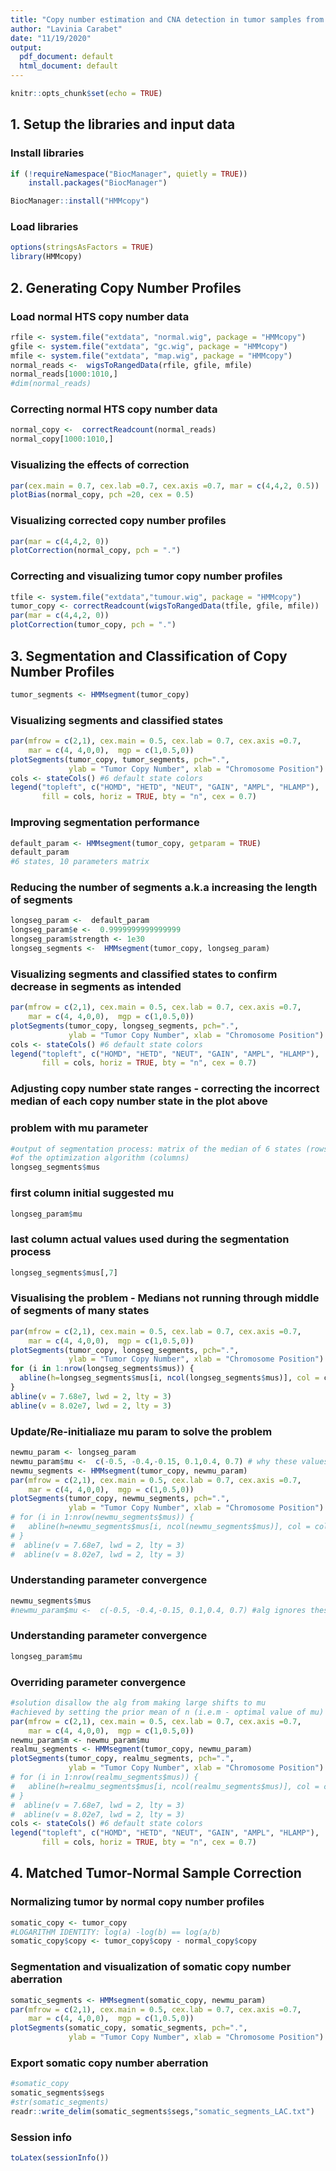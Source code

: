 ```yaml
---
title: "Copy number estimation and CNA detection in tumor samples from WGS HTS data using HMMCopy"
author: "Lavinia Carabet"
date: "11/19/2020"
output:
  pdf_document: default
  html_document: default
---
```


```r
knitr::opts_chunk$set(echo = TRUE)
```

## 1. Setup the libraries and input data
### Install libraries
```r
if (!requireNamespace("BiocManager", quietly = TRUE))
    install.packages("BiocManager")

BiocManager::install("HMMcopy")
```

### Load libraries
```r
options(stringsAsFactors = TRUE)
library(HMMcopy)
```
## 2. Generating Copy Number Profiles

### Load normal HTS copy number data
```r
rfile <- system.file("extdata", "normal.wig", package = "HMMcopy")
gfile <- system.file("extdata", "gc.wig", package = "HMMcopy")
mfile <- system.file("extdata", "map.wig", package = "HMMcopy")
normal_reads <-  wigsToRangedData(rfile, gfile, mfile)
normal_reads[1000:1010,]
#dim(normal_reads)
```

### Correcting normal HTS copy number data
```r
normal_copy <-  correctReadcount(normal_reads)
normal_copy[1000:1010,]
```

### Visualizing the effects of correction
```r
par(cex.main = 0.7, cex.lab =0.7, cex.axis =0.7, mar = c(4,4,2, 0.5))
plotBias(normal_copy, pch =20, cex = 0.5)
```

### Visualizing corrected copy number profiles
```r
par(mar = c(4,4,2, 0))
plotCorrection(normal_copy, pch = ".")
```

### Correcting and visualizing tumor copy number profiles
```r
tfile <- system.file("extdata","tumour.wig", package = "HMMcopy")
tumor_copy <- correctReadcount(wigsToRangedData(tfile, gfile, mfile))
par(mar = c(4,4,2, 0))
plotCorrection(tumor_copy, pch = ".")
```

## 3. Segmentation and Classification of Copy Number Profiles
```r
tumor_segments <- HMMsegment(tumor_copy)
```
### Visualizing segments and classified states
```r
par(mfrow = c(2,1), cex.main = 0.5, cex.lab = 0.7, cex.axis =0.7, 
    mar = c(4, 4,0,0),  mgp = c(1,0.5,0))
plotSegments(tumor_copy, tumor_segments, pch=".", 
             ylab = "Tumor Copy Number", xlab = "Chromosome Position")
cols <- stateCols() #6 default state colors
legend("topleft", c("HOMD", "HETD", "NEUT", "GAIN", "AMPL", "HLAMP"), 
       fill = cols, horiz = TRUE, bty = "n", cex = 0.7)
```

### Improving segmentation performance
```r
default_param <- HMMsegment(tumor_copy, getparam = TRUE)
default_param
#6 states, 10 parameters matrix
```

### Reducing the number of segments a.k.a increasing the length of segments
```r
longseg_param <-  default_param
longseg_param$e <-  0.9999999999999999
longseg_param$strength <- 1e30
longseg_segments <-  HMMsegment(tumor_copy, longseg_param)
```
### Visualizing segments and classified states to confirm decrease in segments as intended
```r
par(mfrow = c(2,1), cex.main = 0.5, cex.lab = 0.7, cex.axis =0.7, 
    mar = c(4, 4,0,0),  mgp = c(1,0.5,0))
plotSegments(tumor_copy, longseg_segments, pch=".", 
             ylab = "Tumor Copy Number", xlab = "Chromosome Position")
cols <- stateCols() #6 default state colors
legend("topleft", c("HOMD", "HETD", "NEUT", "GAIN", "AMPL", "HLAMP"), 
       fill = cols, horiz = TRUE, bty = "n", cex = 0.7)
```

### Adjusting copy number state ranges - correcting the incorrect median of each copy number state in the plot above
### problem with mu parameter
```r
#output of segmentation process: matrix of the median of 6 states (rows) after each iteration (7) 
#of the optimization algorithm (columns)
longseg_segments$mus
```
### first column initial suggested mu
```r
longseg_param$mu
```

### last column actual values used during the segmentation process
```r
longseg_segments$mus[,7]
```

### Visualising the problem - Medians not running through middle of segments of many states

```r
par(mfrow = c(2,1), cex.main = 0.5, cex.lab = 0.7, cex.axis =0.7, 
    mar = c(4, 4,0,0),  mgp = c(1,0.5,0))
plotSegments(tumor_copy, longseg_segments, pch=".", 
             ylab = "Tumor Copy Number", xlab = "Chromosome Position")
for (i in 1:nrow(longseg_segments$mus)) {
  abline(h=longseg_segments$mus[i, ncol(longseg_segments$mus)], col = cols[i], lwd =2, lty =3)
}
abline(v = 7.68e7, lwd = 2, lty = 3)
abline(v = 8.02e7, lwd = 2, lty = 3)
```

### Update/Re-initialiaze mu param to solve the problem 

```r
newmu_param <- longseg_param
newmu_param$mu <-  c(-0.5, -0.4,-0.15, 0.1,0.4, 0.7) # why these values? nothing has changed
newmu_segments <- HMMsegment(tumor_copy, newmu_param)
par(mfrow = c(2,1), cex.main = 0.5, cex.lab = 0.7, cex.axis =0.7, 
    mar = c(4, 4,0,0),  mgp = c(1,0.5,0))
plotSegments(tumor_copy, newmu_segments, pch=".", 
             ylab = "Tumor Copy Number", xlab = "Chromosome Position")
# for (i in 1:nrow(newmu_segments$mus)) {
#   abline(h=newmu_segments$mus[i, ncol(newmu_segments$mus)], col = cols[i], lwd =2, lty =3)
# }
#  abline(v = 7.68e7, lwd = 2, lty = 3)
#  abline(v = 8.02e7, lwd = 2, lty = 3)
```


### Understanding parameter convergence 
```r
newmu_segments$mus
#newmu_param$mu <-  c(-0.5, -0.4,-0.15, 0.1,0.4, 0.7) #alg ignores these param values
```
### Understanding parameter convergence 
```r
longseg_param$mu
```
### Overriding parameter convergence 
```r
#solution disallow the alg from making large shifts to mu
#achieved by setting the prior mean of n (i.e.m - optimal value of mu) to values identical to mu
par(mfrow = c(2,1), cex.main = 0.5, cex.lab = 0.7, cex.axis =0.7, 
    mar = c(4, 4,0,0),  mgp = c(1,0.5,0))
newmu_param$m <- newmu_param$mu
realmu_segments <- HMMsegment(tumor_copy, newmu_param)
plotSegments(tumor_copy, realmu_segments, pch=".", 
             ylab = "Tumor Copy Number", xlab = "Chromosome Position")
# for (i in 1:nrow(realmu_segments$mus)) {
#   abline(h=realmu_segments$mus[i, ncol(realmu_segments$mus)], col = cols[i], lwd =2, lty =3)
# }
#  abline(v = 7.68e7, lwd = 2, lty = 3)
#  abline(v = 8.02e7, lwd = 2, lty = 3)
cols <- stateCols() #6 default state colors
legend("topleft", c("HOMD", "HETD", "NEUT", "GAIN", "AMPL", "HLAMP"), 
       fill = cols, horiz = TRUE, bty = "n", cex = 0.7)
```

## 4. Matched Tumor-Normal Sample Correction
### Normalizing tumor by normal copy number profiles
```r
somatic_copy <- tumor_copy
#LOGARITHM IDENTITY: log(a) -log(b) == log(a/b)
somatic_copy$copy <- tumor_copy$copy - normal_copy$copy
```
### Segmentation and visualization of somatic copy number aberration
```r
somatic_segments <- HMMsegment(somatic_copy, newmu_param) 
par(mfrow = c(2,1), cex.main = 0.5, cex.lab = 0.7, cex.axis =0.7, 
    mar = c(4, 4,0,0),  mgp = c(1,0.5,0))
plotSegments(somatic_copy, somatic_segments, pch=".", 
             ylab = "Tumor Copy Number", xlab = "Chromosome Position")
```

\pagebreak
### Export somatic copy number aberration
```r
#somatic_copy
somatic_segments$segs
#str(somatic_segments)
readr::write_delim(somatic_segments$segs,"somatic_segments_LAC.txt")
```
### Session info
```r
toLatex(sessionInfo())
```